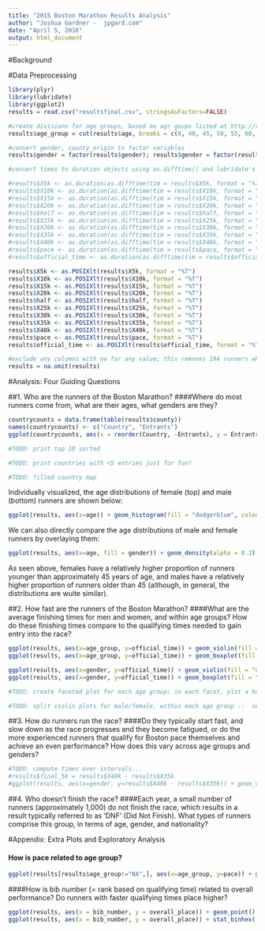 ```yaml
---
title: "2015 Boston Marathon Results Analysis"
author: "Joshua Gardner -  jpgard.com"
date: "April 5, 2016"
output: html_document
---
```


#Background

#Data Preprocessing

```r
library(plyr)
library(lubridate)
library(ggplot2)
results = read.csv("resultsfinal.csv", stringsAsFactors=FALSE)

#create divisions for age groups, based on agr goups listed at http://raceday.baa.org/statistics.html
results$age_group = cut(results$age, breaks = c(0, 40, 45, 50, 55, 60, 65, 70, 75, 80), labels = c("under_40", "40-44", "45-49", "50-54", "60-64", "65-69", "70-74", "75-79", "80+"), right = FALSE, ordered_result = TRUE)

#convert gender, county_origin to factor variables
results$gender = factor(results$gender); results$gender = factor(results$gender); results$county = factor(results$county)

#convert times to duration objects using as.difftime() and lubridate's as.duration()

#results$X5k <- as.duration(as.difftime(tim = results$X5k, format = "%T", units = "secs"))
#results$X10k <- as.duration(as.difftime(tim = results$X10k, format = "%T", units = "secs"))
#results$X15k <- as.duration(as.difftime(tim = results$X15k, format = "%T", units = "secs"))
#results$X20k <- as.duration(as.difftime(tim = results$X20k, format = "%T", units = "secs"))
#results$half <- as.duration(as.difftime(tim = results$half, format = "%T", units = "secs"))
#results$X25k <- as.duration(as.difftime(tim = results$X25k, format = "%T", units = "secs"))
#results$X30k <- as.duration(as.difftime(tim = results$X30k, format = "%T", units = "secs"))
#results$X35k <- as.duration(as.difftime(tim = results$X35k, format = "%T", units = "secs"))
#results$X40k <- as.duration(as.difftime(tim = results$X40k, format = "%T", units = "secs"))
#results$pace <- as.duration(as.difftime(tim = results$pace, format = "%T", units = "secs"))
#results$official_time <- as.duration(as.difftime(tim = results$official_time, format = "%T", units = "secs"))

results$X5k <- as.POSIXlt(results$X5k, format = "%T")
results$X10k <- as.POSIXlt(results$X10k, format = "%T")
results$X15k <- as.POSIXlt(results$X15k, format = "%T")
results$X20k <- as.POSIXlt(results$X20k, format = "%T")
results$half <- as.POSIXlt(results$half, format = "%T")
results$X25k <- as.POSIXlt(results$X25k, format = "%T")
results$X30k <- as.POSIXlt(results$X30k, format = "%T")
results$X35k <- as.POSIXlt(results$X35k, format = "%T")
results$X40k <- as.POSIXlt(results$X40k, format = "%T")
results$pace <- as.POSIXlt(results$pace, format = "%T")
results$official_time <- as.POSIXlt(results$official_time, format = "%T")

#exclude any columns with na for any value; this removes 194 runners who didn't cross various checkpoints for any reasin (dropped out, missed checkpoint, foot RFID tag error...)
results = na.omit(results)
```

#Analysis: Four Guiding Questions

##1. Who are the runners of the Boston Marathon? 
####Where do most runners come from, what are their ages, what genders are they?

```r
countrycounts = data.frame(table(results$county))
names(countrycounts) <- c("Country", "Entrants")
ggplot(countrycounts, aes(x = reorder(Country, -Entrants), y = Entrants)) + geom_bar(stat="identity") + xlab("Country") + ggtitle("Entrants By Country") + theme(axis.text.x = element_text(angle = 90, hjust = 1, vjust = 0.5))

#TODO: print top 10 sorted

#TODO: print countries with <5 entries just for fun?

#TODO: filled country map
```

Individually visualized, the age distributions of female (top) and male (bottom) runners are shown below:
```r
ggplot(results, aes(x=age)) + geom_histogram(fill = "dodgerblue", colour="black", alpha = 0.3) + facet_grid(gender ~ .)
```

We can also directly compare the age distributions of male and female runners by overlaying them:
```r
ggplot(results, aes(x=age, fill = gender)) + geom_density(alpha = 0.3)
```
As seen above, females have a relatively higher proportion of runners younger than approximately 45 years of age, and males have a relatively higher proportion of runners older than 45 (although, in general, the distributions are wuite similar).

##2. How fast are the runners of the Boston Marathon? 
####What are the average finishing times for men and women, and within age groups? How do these finishing times compare to the qualifying times needed to gain entry into the race?

```r
ggplot(results, aes(x=age_group, y=official_time)) + geom_violin(fill = "dodgerblue", alpha = 0.3) + ggtitle("Official Finishing Times By Age Group")
ggplot(results, aes(x=age_group, y=official_time)) + geom_boxplot(fill = "dodgerblue", alpha = 0.3) + ggtitle("Official Finishing Times By Age Group")

ggplot(results, aes(x=gender, y=official_time)) + geom_violin(fill = "dodgerblue", alpha = 0.3) + ggtitle("Official Finishing Times By Age Group")
ggplot(results, aes(x=gender, y=official_time)) + geom_boxplot(fill = "dodgerblue", alpha = 0.3) + ggtitle("Official Finishing Times By Age Group")

#TODO: create faceted plot for each age group; in each facet, plot a horizontal line with the qualifying time for that group.

#TODO: split violin plots for male/female, within each age group --  see http://stackoverflow.com/questions/35717353/split-violin-plot-with-ggplot2
```


##3. How do runners run the race? 
####Do they typically start fast, and slow down as the race progresses and they become fatigued, or do the more experienced runners that qualify for Boston pace themselves and achieve an even performance? How does this vary across age groups and genders?

```r
#TODO: compute times over intervals...
#results$final_5k = results$X40k - results$X35k
#ggplot(results, aes(x=gender, y=results$X40k - results$X35k)) + geom_violin(fill = "dodgerblue", alpha = 0.3)
```

##4. Who doesn’t finish the race? 
####Each year, a small number of runners (approximately 1,000) do not finish the race, which results in a result typically referred to as ‘DNF’ (Did Not Finish). What types of runners comprise this group, in terms of age, gender, and nationality?

#Appendix: Extra Plots and Exploratory Analysis

#### How is pace related to age group?
```r
ggplot(results[results$age_group!="NA",], aes(x=age_group, y=pace)) + geom_violin()
```

####How is bib number (= rank based on qualifying time) related to overall performance? Do runners with faster qualifying times place higher?
```r
ggplot(results, aes(x = bib_number, y = overall_place)) + geom_point()
ggplot(results, aes(x = bib_number, y = overall_place)) + stat_binhex()
```